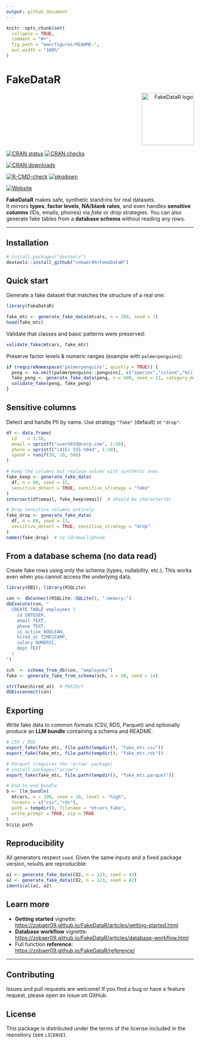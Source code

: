 ```yaml
---
output: github_document
---
```


<!-- README.md is generated from README.Rmd. Please edit that file -->

```r
knitr::opts_chunk$set(
  collapse = TRUE,
  comment = "#>",
  fig.path = "man/figures/README-",
  out.width = "100%"
)
```

# FakeDataR

<p align="right"><img src="man/figures/logo.png" alt="FakeDataR logo" width="140"></p>

<!-- badges: start -->

<!-- CRAN status -->
[![CRAN status](https://www.r-pkg.org/badges/version/FakeDataR)](https://CRAN.R-project.org/package=FakeDataR)
[![CRAN checks](https://badges.cranchecks.info/worst/FakeDataR.svg)](https://cran.r-project.org/web/checks/check_results_FakeDataR.html)

<!-- Downloads -->
[![CRAN downloads](https://cranlogs.r-pkg.org/badges/grand-total/FakeDataR?color=brightgreen)](https://cran.r-project.org/package=FakeDataR)

<!-- CI -->
[![R-CMD-check](https://github.com/zobaer09/FakeDataR/actions/workflows/R-CMD-check.yaml/badge.svg)](https://github.com/zobaer09/FakeDataR/actions/workflows/R-CMD-check.yaml)
[![pkgdown](https://github.com/zobaer09/FakeDataR/actions/workflows/pkgdown.yaml/badge.svg)](https://github.com/zobaer09/FakeDataR/actions/workflows/pkgdown.yaml)

<!-- Site -->
[![Website](https://img.shields.io/badge/docs-pkgdown-blue)](https://zobaer09.github.io/FakeDataR/)


<!-- badges: end -->

**FakeDataR** makes safe, synthetic stand‑ins for real datasets.  
It mirrors **types**, **factor levels**, **NA/blank rates**, and even handles **sensitive columns** (IDs, emails, phones) via *fake* or *drop* strategies. You can also generate fake tables from a **database schema** without reading any rows.

---

## Installation

```r
# install.packages("devtools")
devtools::install_github("zobaer09/FakeDataR")
```

## Quick start

Generate a fake dataset that matches the structure of a real one:

```r
library(FakeDataR)

fake_mtc <- generate_fake_data(mtcars, n = 200, seed = 1)
head(fake_mtc)
```

Validate that classes and basic patterns were preserved:

```r
validate_fake(mtcars, fake_mtc)
```

Preserve factor levels & numeric ranges (example with `palmerpenguins`):

```r
if (requireNamespace("palmerpenguins", quietly = TRUE)) {
  peng <- na.omit(palmerpenguins::penguins[, c("species","island","bill_length_mm","sex")])
  fake_peng <- generate_fake_data(peng, n = 400, seed = 11, category_mode = "preserve")
  validate_fake(peng, fake_peng)
}
```

## Sensitive columns

Detect and handle PII by name. Use strategy `"fake"` (default) or `"drop"`:

```r
df <- data.frame(
  id    = 1:50,
  email = sprintf("user%03d@corp.com", 1:50),
  phone = sprintf("(415) 555-%04d", 1:50),
  spend = runif(50, 10, 500)
)

# Keep the columns but replace values with synthetic ones
fake_keep <- generate_fake_data(
  df, n = 80, seed = 12,
  sensitive_detect = TRUE, sensitive_strategy = "fake"
)
intersect(df$email, fake_keep$email)  # should be character(0)

# Drop sensitive columns entirely
fake_drop <- generate_fake_data(
  df, n = 80, seed = 13,
  sensitive_detect = TRUE, sensitive_strategy = "drop"
)
names(fake_drop)  # no id/email/phone
```

## From a database schema (no data read)

Create fake rows using only the schema (types, nullability, etc.). This works even when you cannot access the underlying data.

```r
library(DBI); library(RSQLite)

con <- dbConnect(RSQLite::SQLite(), ":memory:")
dbExecute(con, "
  CREATE TABLE employees (
    id INTEGER,
    email TEXT,
    phone TEXT,
    is_active BOOLEAN,
    hired_at TIMESTAMP,
    salary NUMERIC,
    dept TEXT
  )
")

sch  <- schema_from_db(con, "employees")
fake <- generate_fake_from_schema(sch, n = 50, seed = 14)

str(fake$hired_at)  # POSIXct
dbDisconnect(con)
```

## Exporting

Write fake data to common formats (CSV, RDS, Parquet) and optionally produce an **LLM bundle** containing a schema and README.

```r
# CSV / RDS
export_fake(fake_mtc, file.path(tempdir(), "fake_mtc.csv"))
export_fake(fake_mtc, file.path(tempdir(), "fake_mtc.rds"))

# Parquet (requires the 'arrow' package)
# install.packages("arrow")
export_fake(fake_mtc, file.path(tempdir(), "fake_mtc.parquet"))

# End-to-end bundle
b <- llm_bundle(
  mtcars, n = 200, seed = 10, level = "high",
  formats = c("csv","rds"),
  path = tempdir(), filename = "mtcars_fake",
  write_prompt = TRUE, zip = TRUE
)
b$zip_path
```

## Reproducibility

All generators respect `seed`. Given the same inputs and a fixed package version, results are reproducible:

```r
a1 <- generate_fake_data(CO2, n = 123, seed = 42)
a2 <- generate_fake_data(CO2, n = 123, seed = 42)
identical(a1, a2)
```

## Learn more

- **Getting started** vignette: <https://zobaer09.github.io/FakeDataR/articles/getting-started.html>  
- **Database workflow** vignette: <https://zobaer09.github.io/FakeDataR/articles/database-workflow.html>  
- Full function **reference**: <https://zobaer09.github.io/FakeDataR/reference/>

---

## Contributing

Issues and pull requests are welcome! If you find a bug or have a feature request, please open an issue on GitHub.

## License

This package is distributed under the terms of the license included in the repository (see `LICENSE`).

